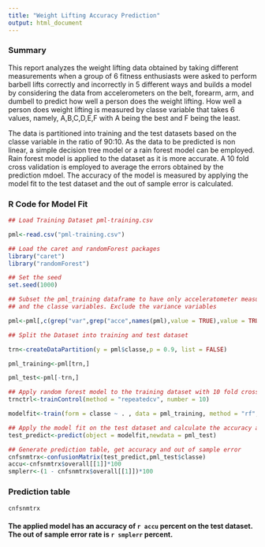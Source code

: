```yaml
---
title: "Weight Lifting Accuracy Prediction"
output: html_document
---
```


### Summary

This report analyzes the weight lifting data obtained by taking different measurements when a group of 6 fitness enthusiasts were asked to perform barbell lifts correctly and incorrectly in 5 different ways and builds a model by considering the data from  accelerometers on the belt, forearm, arm, and dumbell to predict how well a person does the weight lifting. How well a person does weight lifting is measured by classe variable that takes 6 values, namely, A,B,C,D,E,F with A being the best and F being the least.

The data is partitioned into training and the test datasets based on the classe variable in the ratio of 90:10. As the data to be predicted is non linear, a simple decision tree model or a rain forest model can be employed. Rain forest model is applied to the dataset as it is more accurate. A 10 fold cross validation is employed to average the errors obtained by the prediction mdoel. The accuracy of the model is measured by applying the model fit to the test dataset and the out of sample error is calculated.

### R Code for Model Fit
```r
## Load Training Dataset pml-training.csv

pml<-read.csv("pml-training.csv")

## Load the caret and randomForest packages
library("caret")
library("randomForest")

## Set the seed
set.seed(1000)

## Subset the pml_training dataframe to have only acceleratometer measurement
## and the classe variables. Exclude the variance variables

pml<-pml[,c(grep("var",grep("acce",names(pml),value = TRUE),value = TRUE, invert = TRUE),"classe")]

## Split the Dataset into training and test dataset

trn<-createDataPartition(y = pml$classe,p = 0.9, list = FALSE)

pml_training<-pml[trn,]

pml_test<-pml[-trn,]

## Apply random forest model to the training dataset with 10 fold cross validation
trnctrl<-trainControl(method = "repeatedcv", number = 10)

modelfit<-train(form = classe ~ . , data = pml_training, method = "rf",trControl=trnctrl)

## Apply the model fit on the test dataset and calculate the accuracy and out of sample error
test_predict<-predict(object = modelfit,newdata = pml_test)

## Generate prediction table, get accuracy and out of sample error
cnfsnmtrx<-confusionMatrix(test_predict,pml_test$classe)
accu<-cnfsnmtrx$overall[[1]]*100
smplerr<-(1 - cnfsnmtrx$overall[[1]])*100
```

### Prediction table
```r
cnfsnmtrx
```

#### The applied model has an accuracy of `r accu` percent on the test dataset. The out of sample error rate is `r smplerr` percent.

